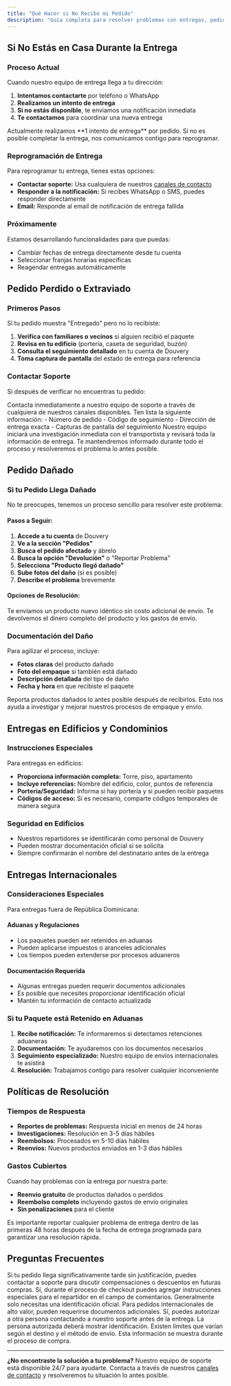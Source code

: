 ```yaml
---
title: "Qué Hacer si No Recibo mi Pedido"
description: "Guía completa para resolver problemas con entregas, pedidos perdidos o dañados"
---
```


## Si No Estás en Casa Durante la Entrega

### **Proceso Actual**
Cuando nuestro equipo de entrega llega a tu dirección:

1. **Intentamos contactarte** por teléfono o WhatsApp
2. **Realizamos un intento de entrega**
3. **Si no estás disponible**, te enviamos una notificación inmediata
4. **Te contactamos** para coordinar una nueva entrega

<Note>
  Actualmente realizamos **1 intento de entrega** por pedido. Si no es posible completar la entrega, nos comunicamos contigo para reprogramar.
</Note>

### **Reprogramación de Entrega**
Para reprogramar tu entrega, tienes estas opciones:

- **Contactar soporte:** Usa cualquiera de nuestros [canales de contacto](/ayudas-y-mas/contactos)
- **Responder a la notificación:** Si recibes WhatsApp o SMS, puedes responder directamente
- **Email:** Responde al email de notificación de entrega fallida

### **Próximamente**
Estamos desarrollando funcionalidades para que puedas:
- Cambiar fechas de entrega directamente desde tu cuenta
- Seleccionar franjas horarias específicas
- Reagendar entregas automáticamente

## Pedido Perdido o Extraviado

### **Primeros Pasos**
Si tu pedido muestra "Entregado" pero no lo recibiste:

1. **Verifica con familiares o vecinos** si alguien recibió el paquete
2. **Revisa en tu edificio** (portería, caseta de seguridad, buzón)
3. **Consulta el seguimiento detallado** en tu cuenta de Douvery
4. **Toma captura de pantalla** del estado de entrega para referencia

### **Contactar Soporte**
Si después de verificar no encuentras tu pedido:

<Steps>
  <Step title="Reporta el Problema">
    Contacta inmediatamente a nuestro equipo de soporte a través de cualquiera de nuestros canales disponibles.
  </Step>
  <Step title="Proporciona Información">
    Ten lista la siguiente información:
    - Número de pedido
    - Código de seguimiento
    - Dirección de entrega exacta
    - Capturas de pantalla del seguimiento
  </Step>
  <Step title="Investigación">
    Nuestro equipo iniciará una investigación inmediata con el transportista y revisará toda la información de entrega.
  </Step>
  <Step title="Resolución">
    Te mantendremos informado durante todo el proceso y resolveremos el problema lo antes posible.
  </Step>
</Steps>

## Pedido Dañado

### **Si tu Pedido Llega Dañado**

No te preocupes, tenemos un proceso sencillo para resolver este problema:

#### **Pasos a Seguir:**

1. **Accede a tu cuenta** de Douvery
2. **Ve a la sección "Pedidos"**
3. **Busca el pedido afectado** y ábrelo
4. **Busca la opción "Devolución"** o "Reportar Problema"
5. **Selecciona "Producto llegó dañado"**
6. **Sube fotos del daño** (si es posible)
7. **Describe el problema** brevemente

#### **Opciones de Resolución:**

<CardGroup cols={2}>
  <Card title="Reenvío Sin Costo">
    Te enviamos un producto nuevo idéntico sin costo adicional de envío.
  </Card>
  <Card title="Reembolso Total">
    Te devolvemos el dinero completo del producto y los gastos de envío.
  </Card>
</CardGroup>

### **Documentación del Daño**
Para agilizar el proceso, incluye:
- **Fotos claras** del producto dañado
- **Foto del empaque** si también está dañado
- **Descripción detallada** del tipo de daño
- **Fecha y hora** en que recibiste el paquete

<Tip>
  Reporta productos dañados lo antes posible después de recibirlos. Esto nos ayuda a investigar y mejorar nuestros procesos de empaque y envío.
</Tip>

## Entregas en Edificios y Condominios

### **Instrucciones Especiales**
Para entregas en edificios:

- **Proporciona información completa:** Torre, piso, apartamento
- **Incluye referencias:** Nombre del edificio, color, puntos de referencia
- **Portería/Seguridad:** Informa si hay portería y si pueden recibir paquetes
- **Códigos de acceso:** Si es necesario, comparte códigos temporales de manera segura

### **Seguridad en Edificios**
- Nuestros repartidores se identificarán como personal de Douvery
- Pueden mostrar documentación oficial si se solicita
- Siempre confirmarán el nombre del destinatario antes de la entrega

## Entregas Internacionales

### **Consideraciones Especiales**
Para entregas fuera de República Dominicana:

#### **Aduanas y Regulaciones**
- Los paquetes pueden ser retenidos en aduanas
- Pueden aplicarse impuestos o aranceles adicionales
- Los tiempos pueden extenderse por procesos aduaneros

#### **Documentación Requerida**
- Algunas entregas pueden requerir documentos adicionales
- Es posible que necesites proporcionar identificación oficial
- Mantén tu información de contacto actualizada

### **Si tu Paquete está Retenido en Aduanas**
1. **Recibe notificación:** Te informaremos si detectamos retenciones aduaneras
2. **Documentación:** Te ayudaremos con los documentos necesarios
3. **Seguimiento especializado:** Nuestro equipo de envíos internacionales te asistirá
4. **Resolución:** Trabajamos contigo para resolver cualquier inconveniente

## Políticas de Resolución

### **Tiempos de Respuesta**
- **Reportes de problemas:** Respuesta inicial en menos de 24 horas
- **Investigaciones:** Resolución en 3-5 días hábiles
- **Reembolsos:** Procesados en 5-10 días hábiles
- **Reenvíos:** Nuevos productos enviados en 1-3 días hábiles

### **Gastos Cubiertos**
Cuando hay problemas con la entrega por nuestra parte:
- **Reenvío gratuito** de productos dañados o perdidos
- **Reembolso completo** incluyendo gastos de envío originales
- **Sin penalizaciones** para el cliente

<Warning>
  Es importante reportar cualquier problema de entrega dentro de las primeras 48 horas después de la fecha de entrega programada para garantizar una resolución rápida.
</Warning>

## Preguntas Frecuentes

<AccordionGroup>
  <Accordion title="¿Qué pasa si no estoy satisfecho con el tiempo de entrega?">
    Si tu pedido llega significativamente tarde sin justificación, puedes contactar a soporte para discutir compensaciones o descuentos en futuras compras.
  </Accordion>

  <Accordion title="¿Puedo dejar instrucciones especiales para la entrega?">
    Sí, durante el proceso de checkout puedes agregar instrucciones especiales para el repartidor en el campo de comentarios.
  </Accordion>

  <Accordion title="¿Qué documentos necesito para recibir mi pedido?">
    Generalmente solo necesitas una identificación oficial. Para pedidos internacionales de alto valor, pueden requerirse documentos adicionales.
  </Accordion>

  <Accordion title="¿Puedo autorizar a otra persona para recibir mi pedido?">
    Sí, puedes autorizar a otra persona contactando a nuestro soporte antes de la entrega. La persona autorizada deberá mostrar identificación.
  </Accordion>

  <Accordion title="¿Hay límite de peso o tamaño para las entregas?">
    Existen límites que varían según el destino y el método de envío. Esta información se muestra durante el proceso de compra.
  </Accordion>
</AccordionGroup>

---

**¿No encontraste la solución a tu problema?** Nuestro equipo de soporte está disponible 24/7 para ayudarte. Contacta a través de nuestros [canales de contacto](/ayudas-y-mas/contactos) y resolveremos tu situación lo antes posible.